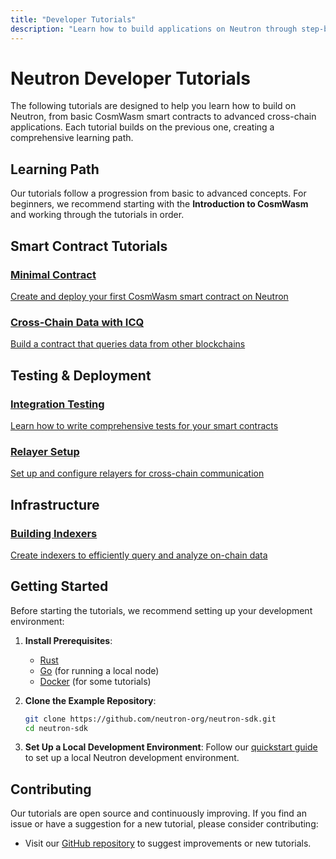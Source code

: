 ```yaml
---
title: "Developer Tutorials"
description: "Learn how to build applications on Neutron through step-by-step tutorials"
---
```


# Neutron Developer Tutorials

The following tutorials are designed to help you learn how to build on Neutron, from basic CosmWasm smart contracts to advanced cross-chain applications. Each tutorial builds on the previous one, creating a comprehensive learning path.

## Learning Path

Our tutorials follow a progression from basic to advanced concepts. For beginners, we recommend starting with the <strong>Introduction to CosmWasm</strong> and working through the tutorials in order.

## Smart Contract Tutorials

<div className="grid grid-cols-1 md:grid-cols-2 gap-4 mt-6">
  <a className="flex flex-col p-5 border border-gray-200 dark:border-gray-800 rounded-lg hover:bg-gray-50 dark:hover:bg-gray-900" href="/developers/tutorials/minimal-contract">
    <h3 className="text-lg font-semibold mb-2">Minimal Contract</h3>
    <p className="text-sm text-gray-600 dark:text-gray-400">Create and deploy your first CosmWasm smart contract on Neutron</p>
  </a>
  
  <a className="flex flex-col p-5 border border-gray-200 dark:border-gray-800 rounded-lg hover:bg-gray-50 dark:hover:bg-gray-900" href="/developers/tutorials/cosmwasm_icq">
    <h3 className="text-lg font-semibold mb-2">Cross-Chain Data with ICQ</h3>
    <p className="text-sm text-gray-600 dark:text-gray-400">Build a contract that queries data from other blockchains</p>
  </a>
</div>

## Testing & Deployment

<div className="grid grid-cols-1 md:grid-cols-2 gap-4 mt-6">
  <a className="flex flex-col p-5 border border-gray-200 dark:border-gray-800 rounded-lg hover:bg-gray-50 dark:hover:bg-gray-900" href="/developers/tutorials/integration-tests">
    <h3 className="text-lg font-semibold mb-2">Integration Testing</h3>
    <p className="text-sm text-gray-600 dark:text-gray-400">Learn how to write comprehensive tests for your smart contracts</p>
  </a>
  
  <a className="flex flex-col p-5 border border-gray-200 dark:border-gray-800 rounded-lg hover:bg-gray-50 dark:hover:bg-gray-900" href="/developers/tutorials/relayer-setup">
    <h3 className="text-lg font-semibold mb-2">Relayer Setup</h3>
    <p className="text-sm text-gray-600 dark:text-gray-400">Set up and configure relayers for cross-chain communication</p>
  </a>
</div>

## Infrastructure

<div className="grid grid-cols-1 md:grid-cols-2 gap-4 mt-6">
  <a className="flex flex-col p-5 border border-gray-200 dark:border-gray-800 rounded-lg hover:bg-gray-50 dark:hover:bg-gray-900" href="/developers/tutorials/indexers">
    <h3 className="text-lg font-semibold mb-2">Building Indexers</h3>
    <p className="text-sm text-gray-600 dark:text-gray-400">Create indexers to efficiently query and analyze on-chain data</p>
  </a>
</div>

## Getting Started

Before starting the tutorials, we recommend setting up your development environment:

1. **Install Prerequisites**:
   - [Rust](https://www.rust-lang.org/tools/install)
   - [Go](https://go.dev/doc/install) (for running a local node)
   - [Docker](https://docs.docker.com/get-docker/) (for some tutorials)

2. **Clone the Example Repository**:
   ```bash
   git clone https://github.com/neutron-org/neutron-sdk.git
   cd neutron-sdk
   ```

3. **Set Up a Local Development Environment**:
   Follow our [quickstart guide](/developers/quickstart) to set up a local Neutron development environment.

## Contributing

Our tutorials are open source and continuously improving. If you find an issue or have a suggestion for a new tutorial, please consider contributing:

- Visit our [GitHub repository](https://github.com/neutron-org/neutron-docs) to suggest improvements or new tutorials. 